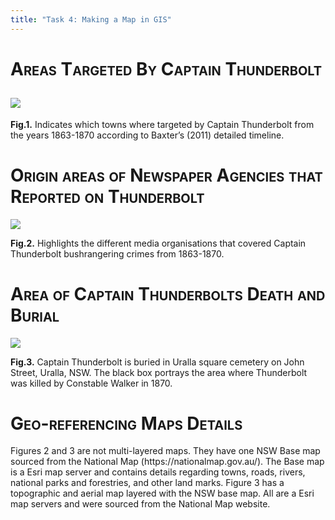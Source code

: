 ---
title: "Task 4: Making a Map in GIS"
---

# [Areas Targeted By Captain Thunderbolt]{.smallcaps}

## ![](Images/Figure.2.%20MainAreasofcrime.png)

**Fig.1.** Indicates which towns where targeted by Captain Thunderbolt from the years 1863-1870 according to Baxter's (2011) detailed timeline.

# [Origin areas of Newspaper Agencies that Reported on Thunderbolt]{.smallcaps}

![](Images/Fig.4.%20Map%20of%20Newspapers.png)

**Fig.2.** Highlights the different media organisations that covered Captain Thunderbolt bushrangering crimes from 1863-1870.

# [Area of Captain Thunderbolts Death and Burial]{.smallcaps}

![](Images/Fig.3.%20Place%20of%20Death.png)

**Fig.3.** Captain Thunderbolt is buried in Uralla square cemetery on John Street, Uralla, NSW. The black box portrays the area where Thunderbolt was killed by Constable Walker in 1870.

# [Geo-referencing Maps Details]{.smallcaps}

Figures 2 and 3 are not multi-layered maps. They have one NSW Base map sourced from the National Map (https://nationalmap.gov.au/). The Base map is a Esri map server and contains details regarding towns, roads, rivers, national parks and forestries, and other land marks. Figure 3 has a topographic and aerial map layered with the NSW base map. All are a Esri map servers and were sourced from the National Map website.
